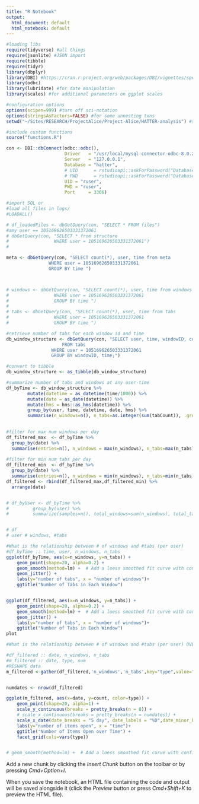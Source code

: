 ```yaml
---
title: "R Notebook"
output:
  html_document: default
  html_notebook: default
---
```


```r
#loading libs
require(tidyverse) #all things
require(jsonlite) #JSON import
require(tibble)
require(tidyr)
library(dbplyr)
library(DBI) #https://cran.r-project.org/web/packages/DBI/vignettes/spec.html
library(odbc)
library(lubridate) #for date manipulation
library(scales) #for additional parameters on ggplot scales

#configuration options
options(scipen=999) #turn off sci-notation
options(stringsAsFactors=FALSE) #for some unnesting txns
setwd("~/Sites/RESEARCH/ProjectAlice/Project-Alice/HATTER-analysis") #set working dir

#include custom functions
source("functions.R")
```


```r
con <- DBI::dbConnect(odbc::odbc(),
                      Driver   = "/usr/local/mysql-connector-odbc-8.0.21-macos10.15-x86-64bit/lib/libmyodbc8a.so",
                      Server   = "127.0.0.1",
                      Database = "hatter",
                      # UID      = rstudioapi::askForPassword("Database user"),
                      # PWD      = rstudioapi::askForPassword("Database password"),
                      UID = "ruser",
                      PWD = "ruser",
                      Port     = 3306)

```

```r
#import SQL or
#load all files in logs/
#LOADALL()
```

```r
# df_loadedFiles <- dbGetQuery(con, "SELECT * FROM files")
#amy user == 105169626503331372061
# dbGetQuery(con, "SELECT * from structure 
#                 WHERE user = 105169626503331372061")
# 

meta <- dbGetQuery(con, "SELECT count(*), user, time from meta
                WHERE user = 105169626503331372061
                GROUP BY time ")



# windows <- dbGetQuery(con, "SELECT count(*), user, time from windows 
#                 WHERE user = 105169626503331372061
#                 GROUP BY time ")
# 
# tabs <- dbGetQuery(con, "SELECT count(*), user, time from tabs 
#                 WHERE user = 105169626503331372061
#                 GROUP BY time ")

#retrieve number of tabs for each window id and time       
db_window_structure <- dbGetQuery(con, "SELECT user, time, windowID, count(*) as tabCount
		             FROM tabs
                 WHERE user = 105169626503331372061 
                 GROUP BY windowID, time;")

#convert to tibble
db_window_structure <- as_tibble(db_window_structure)

#summarize number of tabs and windows at any user-time
df_byTime <- db_window_structure %>% 
        mutate(datetime = as_datetime(time/1000)) %>% 
        mutate(date = as_date(datetime)) %>% 
        mutate(hms = hms::as_hms(datetime)) %>% 
        group_by(user, time, datetime, date, hms) %>%
        summarise(n_windows=n(), n_tabs=as.integer(sum(tabCount)), .groups = 'drop') 
        

#filter for max num windows per day
df_filtered_max  <- df_byTime %>% 
  group_by(date) %>% 
  summarise(entries=n(), n_windows = max(n_windows), n_tabs=max(n_tabs), .groups = 'drop') 
  
#filter for min num tabs per day
df_filtered_min  <- df_byTime %>% 
  group_by(date) %>% 
  summarise(entries=n(), n_windows = min(n_windows), n_tabs=min(n_tabs), .groups = 'drop')         
df_filtered <- rbind(df_filtered_max,df_filtered_min) %>% 
  arrange(date)  


# df_byUser <- df_byTime %>% 
#         group_by(user) %>% 
#         summarize(samples=n(), total_windows=sum(n_windows), total_tabs=sum(n_tabs))


# df
# user # windows, #tabs 
```


```r

#What is the relationship between # of windows and #tabs (per user)
#df_byTime :: time, user, n_windows, n_tabs 
ggplot(df_byTime, aes(x=n_windows, y=n_tabs)) +
    geom_point(shape=20, alpha=0.2) +
    geom_smooth(method=lm) +  # Add a loess smoothed fit curve with confidence region
    geom_jitter() +
    labs(y="number of tabs", x = "number of windows")+
    ggtitle("Number of Tabs in Each Window")


ggplot(df_filtered, aes(x=n_windows, y=n_tabs)) +
    geom_point(shape=20, alpha=0.2) +
    geom_smooth(method=lm) +  # Add a loess smoothed fit curve with confidence region
    geom_jitter() +
    labs(y="number of tabs", x = "number of windows")+
    ggtitle("Number of Tabs in Each Window")
plot 


```


```r

#What is the relationship between # of windows and #tabs (per user) OVER TIME

#df_filtered :: date, n_windows, n_tabs
#m_filtered :: date, type, num 
#RESHAPE data 
m_filtered <-gather(df_filtered,'n_windows','n_tabs',key="type",value="count")


numdates <- nrow(df_filtered)

ggplot(m_filtered, aes(x=date, y=count, color=type)) +
    geom_point(shape=20, alpha=1) +
    scale_y_continuous(breaks = pretty_breaks(n = 8)) +
    # scale_x_continuous(breaks = pretty_breaks(n = numdates)) +
    scale_x_date(date_breaks = "5 day", date_labels = "%D",date_minor_breaks = "1 day")+
    labs(y="number of items open", x = "time")+
    ggtitle("Number of Items Open over Time") +
    facet_grid(cols=vars(type))


# geom_smooth(method=lm) +  # Add a loess smoothed fit curve with confidence region
```


Add a new chunk by clicking the *Insert Chunk* button on the toolbar or by pressing *Cmd+Option+I*.

When you save the notebook, an HTML file containing the code and output will be saved alongside it (click the *Preview* button or press *Cmd+Shift+K* to preview the HTML file).
